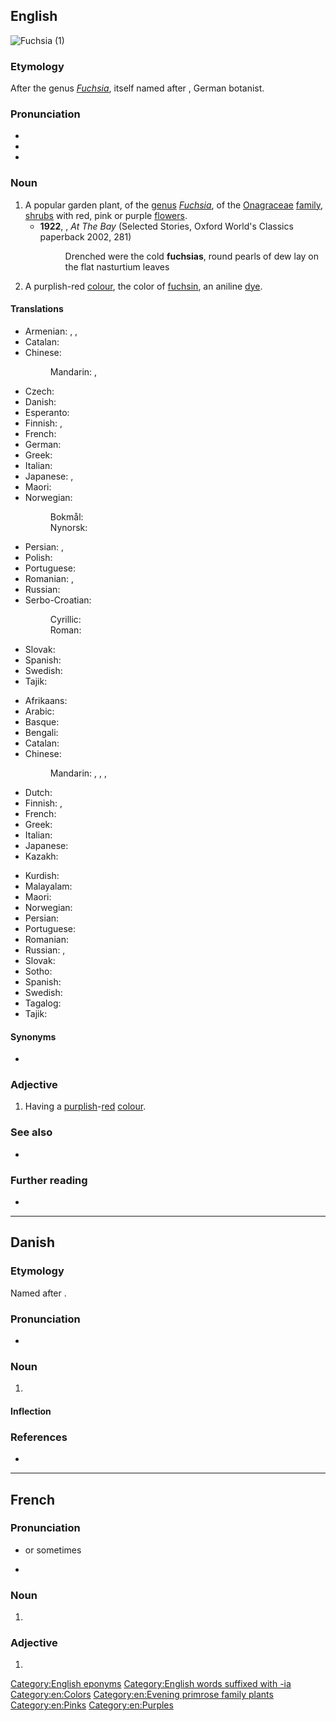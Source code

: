 {{also|Fuchsia}}
==English==
[[Image:DoubleFuchsias wb.jpg|thumb|Fuchsia (1)]]
{{wikipedia}}
{{commonscat}}
{{wikispecies}}

===Etymology===
After the genus ''[[Fuchsia]]'', itself named after {{w|Leonhart Fuchs}}, German botanist.

===Pronunciation===
* {{IPA|/ˈfjuːʃə/|lang=en}}
* {{audio|en-us-fuchsia.ogg|Audio (US)|lang=en}}
* {{rhymes|uːʃə|lang=en}}

===Noun===
{{en-noun}}

# A popular garden plant, of the [[genus]] ''[[Fuchsia]]'', of the [[Onagraceae]] [[family]], [[shrub]]s with red, pink or purple [[flower]]s.
#* '''1922''', {{w|Katherine Mansfield}}, ''At The Bay'' (Selected Stories, Oxford World's Classics paperback 2002, 281)
#*: Drenched were the cold '''fuchsias''', round pearls of dew lay on the flat nasturtium leaves
# A purplish-red [[color|colour]], the color of [[fuchsin]], an aniline [[dye]].
#: {{color panel|web fuchsia ([[magenta]])|FF00FF}}

====Translations====
{{trans-top|plant}}
* Armenian: {{t|hy|ֆուքսիա|sc=Armn}}, {{t+|hy|ականջօղ|sc=Armn}}, {{t|hy|աղվեսակ|sc=Armn}}
* Catalan: {{t|ca|fúcsia}}
* Chinese:
*: Mandarin: {{t+|cmn|倒掛金鐘|sc=Hani}}, {{t+|cmn|倒挂金钟|tr=dàoguàjīnzhōng|sc=Hani}}
* Czech: {{t|cs|fuchsie|f}}
* Danish: {{t|da|fuchsia|c}}
* Esperanto: {{t|eo|fuksio}}
* Finnish: {{t+|fi|verenpisara}}, {{t+|fi|fuksia}}
* French: {{t+|fr|fuchsia|m}}
* German: {{t|de|Fuchsie|f}}
* Greek: {{t+|el|φούξια|f}}
* Italian: {{t+|it|fucsia|f}}
* Japanese: {{t|ja|フクシャ|tr=fukusha|sc=Jpan}}, {{t|ja|ホクシャ|tr=hokusha|sc=Jpan}}
* Maori: {{t|mi|kōtukutuku}} {{qualifier|tree fuchsia}}
* Norwegian:
*: Bokmål: {{t|nb|fuksia|m}}
*: Nynorsk: {{t|nn|fuksia|m}}
{{trans-mid}}
* Persian: {{t|fa|فوشیا|tr=fušiyâ|sc=fa-Arab}}, {{t|fa|گل آویز|tr=gol-e âviz|sc=fa-Arab}}
* Polish: {{t+|pl|fuksja|f}}
* Portuguese: {{t+|pt|fúcsia|f}}
* Romanian: {{t+|ro|cerceluș|m}}, {{t+|ro|fucsie|f}}
* Russian: {{t+|ru|фу́ксия|f}}
* Serbo-Croatian:
*: Cyrillic: {{t|sh|фуксија|sc=Cyrl}}
*: Roman: {{t|sh|fuksija}}
* Slovak: {{t|sk|fuksia|f}}
* Spanish: {{t+|es|fucsia}}
* Swedish: {{t+|sv|fuchsia|c}}
* Tajik: {{t|tg|нофамон|sc=Cyrl}}
{{trans-bottom}}

{{trans-top|colour}}
* Afrikaans: {{t|af|foksia}}
* Arabic: {{t|ar|أُرْجُوَانِيّ}}
* Basque: {{t|eu|fuksiara}}
* Bengali: {{t|bn|ম্যাজেন্টা রঙ্|tr=myājēnṭā raṅ|sc=Beng}}
* Catalan: {{t|ca|fúcsia}}
* Chinese:
*: Mandarin: {{t+|cmn|紫紅色|sc=Hani}}, {{t+|cmn|紫红色|tr=zǐhóngsè|sc=Hani}}, {{t|cmn|品紅色|sc=Hani}}, {{t|cmn|品红色|tr=pǐnhóngsè|sc=Hani}}
* Dutch: {{t|nl|foksia|m}}
* Finnish: {{t+|fi|fuksianpunainen}}, {{t+|fi|fuksia}}
* French: {{t+|fr|fuchsia|m}}
* Greek: {{t+|el|φούξια|f}}
* Italian: {{t+|it|fucsia}}
* Japanese: {{t|ja|赤紫色|tr=あかむらさきいろ, aka-murasaki-iro|sc=Jpan}}
* Kazakh: {{t|kk|фуксии|sc=Cyrl}}
{{trans-mid}}
* Kurdish: {{t|ku|foşya|sc=Telu}}
* Malayalam: {{t|ml|ഫ്യൂഷിയ|sc=Mlym}}
* Maori: {{t|mi|kōtukutuku}}
* Norwegian: {{t|no|fuksia}}
* Persian: {{t|fa|سرخابی سیر|tr=sorxâbi sir|sc=fa-Arab}}
* Portuguese: {{t+|pt|fúcsia|f}}
* Romanian: {{t+|ro|fucsie|f}}
* Russian: {{t+|ru|фу́ксия|f}}, {{t|ru|пурпу́рно-кра́сный цвет|m}}
* Slovak: {{t|sk|fuksia|f}}
* Sotho: {{t|st|monjet}}
* Spanish: {{t+|es|fucsia}}
* Swedish: {{t+|sv|fuchsia}}
* Tagalog: {{t|tl|pusiya}}
* Tajik: {{t|tg|фуксия|sc=Cyrl}}
{{trans-bottom}}

====Synonyms====
* {{sense|colour}} {{l|en|magenta}}

===Adjective===
{{en-adj|-}}

# Having a [[purplish]]-[[red]] [[colour]].

===See also===
* {{list:reds/en}}

===Further reading===
* {{pedia|Leonhart_Fuchs}}

[[Category:English eponyms]]
[[Category:English words suffixed with -ia]]
[[Category:en:Colors]]
[[Category:en:Evening primrose family plants]]
[[Category:en:Pinks]]
[[Category:en:Purples]]

----

==Danish==
{{wikipedia|lang=da}}

===Etymology===
Named after {{w|Leonhart Fuchs}}.

===Pronunciation===
* {{IPA|lang=da|[ˈfɔɡ̊ɕa]}}

===Noun===
{{da-noun|en|er|pl-indef-2=fuchsier}}

# {{l|en|fuchsia}}

====Inflection====
{{da-noun-infl|en|er|pl-indef-2=fuchsier|fuchsiaerne|pl-def-2=fuchsierne}}

===References===
* {{R:DDO}}

----

==French==
{{wikipedia|lang=fr}}

===Pronunciation===
* {{IPA|lang=fr|/fy.ʃja/}} or sometimes {{IPA|lang=fr|/fyk.sja/}}
* {{homophones|lang=fr|fuchsias}}

===Noun===
{{fr-noun|m}}

# {{l|en|fuchsia}}

===Adjective===
{{fr-adj|inv=y}}

# {{l|en|fuchsia}}